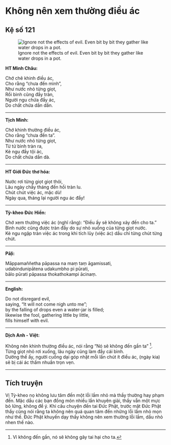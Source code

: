 # Không nên xem thường điều ác {- #khong-nen-xem-thuong-dieu-ac}

## Kệ số 121 {- #ke-so-121}

![Ignore not the effects of evil. Even bit by bit they gather like water drops in a pot.](images/kinh-phap-cu-ke-so-121-dhammapada-verse-121.jpg){fig-align="center" .lightbox}

**HT Minh Châu:**

Chớ chê khinh điều ác,  
Cho rằng “chưa đến mình”,  
Như nước nhỏ từng giọt,  
Rồi bình cũng đầy tràn,  
Người ngu chứa đầy ác,  
Do chất chứa dần dần.  

<hr class="divider">

**Tịch Minh:**

Chớ khinh thường điều ác,  
Cho rằng "chưa đến ta".  
Như nước nhỏ từng giọt,  
Từ từ bình tràn ra,  
Kẻ ngu đầy tội ác,  
Do chất chứa dần dà.  

<hr class="divider">

**HT Giới Đức thơ hóa:**

Nước rơi từng giọt giọt thôi,  
Lâu ngày chầy tháng đến hồi tràn lu.  
Chút chút việc ác, mặc dù!  
Ngày qua, tháng lại người ngu ác đầy!  

<hr class="divider">

**Tỳ-kheo Đức Hiền:**

Chớ xem thường việc ác (nghĩ rằng): “Điều ấy sẽ không xảy đến cho ta.”  
Bình nước cũng được tràn đầy do sự nhỏ xuống của từng giọt nước.  
Kẻ ngu ngập tràn việc ác trong khi tích lũy (việc ác) dầu chỉ từng chút từng chút.  

<hr class="divider">

**Pāḷi:**

Māppamaññetha pāpassa na maṃ taṃ āgamissati,  
udabindunipātena udakumbho pi pūrati,  
bālo pūrati pāpassa thokathokampi ācinaṃ.  

<hr class="divider">

**English:**

Do not disregard evil,  
saying, "It will not come nigh unto me";  
by the falling of drops even a water-jar is filled;  
likewise the fool, gathering little by little,  
fills himself with evil.  

<hr class="divider">

**Dịch Anh - Việt:**

Không nên khinh thường điều ác, nói rằng "Nó sẽ không đến gần ta" [^1].  
Từng giọt nhỏ rơi xuống, lâu ngày cũng làm đầy cái bình.  
Dường thế ấy, người cuồng dại góp nhặt mỗi lần chút ít điều ác, (ngày kia) sẽ bị cái ác thấm nhuần trọn vẹn.  

<hr class="divider">

## Tích truyện {- #tich-truyen}

Vị Tỳ-kheo nọ không lưu tâm đến một lỗi lầm nhỏ mà thầy thường hay phạm đến. Mặc dầu các bạn đồng môn nhiều lần khuyên giải, thầy vẫn một mực bỏ lửng, không để ý. Khi câu chuyện đến tai Ðức Phật, trước mặt Ðức Phật thầy cũng nói rằng ta không nên quá quan tâm đến những lỗi lầm nhỏ mọn như thế. Ðức Phật khuyến dạy thầy không nên xem thường lỗi lầm, dầu nhỏ nhen thế nào.

[^1]: Vì không đến gần, nó sẽ không gây tai hại cho ta.